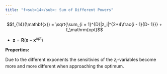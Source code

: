 ```yaml
---
title: "f<sub>14</sub>: Sum of Different Powers"
---
```

<div id="text-f14">

$$f_{14}(\mathbf{x}) = \sqrt{\sum_{i = 1}^{D}|z_i|^{2+4\frac{i - 1}{D- 1}}} + f_\mathrm{opt}$$

-   $\mathbf{z}= \mathbf{R}(\mathbf{x}- \mathbf{x^\mathrm{opt}})$

**Properties:**

Due to the different exponents the sensitivies of the $z_i$-variables
become more and more different when approaching the optimum.
</div>
